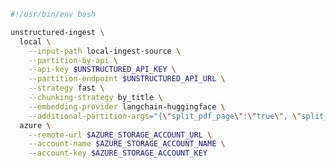 ```bash CLI
#!/usr/bin/env bash

unstructured-ingest \
  local \
    --input-path local-ingest-source \
    --partition-by-api \
    --api-key $UNSTRUCTURED_API_KEY \
    --partition-endpoint $UNSTRUCTURED_API_URL \
    --strategy fast \
    --chunking-strategy by_title \
    --embedding-provider langchain-huggingface \
    --additional-partition-args="{\"split_pdf_page\":\"true\", \"split_pdf_allow_failed\":\"true\", \"split_pdf_concurrency_level\": 15}" \
  azure \
    --remote-url $AZURE_STORAGE_ACCOUNT_URL \
    --account-name $AZURE_STORAGE_ACCOUNT_NAME \
    --account-key $AZURE_STORAGE_ACCOUNT_KEY
```